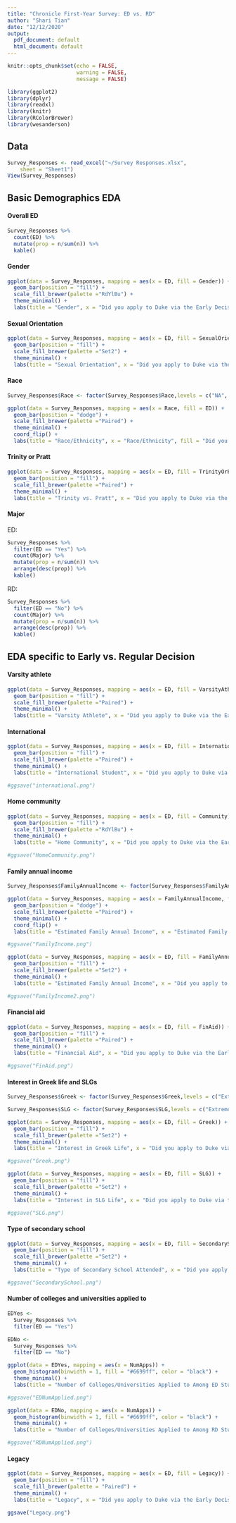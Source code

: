 ```yaml
---
title: "Chronicle First-Year Survey: ED vs. RD"
author: "Shari Tian"
date: "12/12/2020"
output:
  pdf_document: default
  html_document: default
---
```


```r
knitr::opts_chunk$set(echo = FALSE,
                      warning = FALSE,
                      message = FALSE)
```

```r
library(ggplot2)
library(dplyr)
library(readxl)
library(knitr)
library(RColorBrewer)
library(wesanderson)
```

## Data

```r
Survey_Responses <- read_excel("~/Survey Responses.xlsx", 
    sheet = "Sheet1")
View(Survey_Responses)
```

## Basic Demographics EDA

#### Overall ED


```r
Survey_Responses %>%
  count(ED) %>%
  mutate(prop = n/sum(n)) %>%
  kable()
``` 


#### Gender


```r
ggplot(data = Survey_Responses, mapping = aes(x = ED, fill = Gender)) +
  geom_bar(position = "fill") + 
  scale_fill_brewer(palette ="RdYlBu") +
  theme_minimal() +
  labs(title = "Gender", x = "Did you apply to Duke via the Early Decision process?", y = "")
```

#### Sexual Orientation


```r
ggplot(data = Survey_Responses, mapping = aes(x = ED, fill = SexualOrientation)) +
  geom_bar(position = "fill") + 
  scale_fill_brewer(palette ="Set2") +
  theme_minimal() +
  labs(title = "Sexual Orientation", x = "Did you apply to Duke via the Early Decision process?", y = "", fill = "Sexual Orientation")
```

#### Race


```r
Survey_Responses$Race <- factor(Survey_Responses$Race,levels = c("NA", "American Indian or Alaska Native", "Asian,Native Hawaiian or Pacific Islander", "Asian,Other", "Black or African American,Asian", "Black or African American,Other", "White,Black or African American,Asian", "Other", "White,American Indian or Alaska Native", "White,Other", "White,Asian", "White,Black or African American", "Black or African American", "Asian", "White"))
```

```r
ggplot(data = Survey_Responses, mapping = aes(x = Race, fill = ED)) +
  geom_bar(position = "dodge") + 
  scale_fill_brewer(palette ="Paired") +
  theme_minimal() +
  coord_flip() +
  labs(title = "Race/Ethnicity", x = "Race/Ethnicity", fill = "Did you apply ED?")
```

#### Trinity or Pratt


```r
ggplot(data = Survey_Responses, mapping = aes(x = ED, fill = TrinityOrPratt)) +
  geom_bar(position = "fill") + 
  scale_fill_brewer(palette ="Paired") +
  theme_minimal() +
  labs(title = "Trinity vs. Pratt", x = "Did you apply to Duke via the Early Decision process?", y = "", fill = "Are you enrolled in Trinity or the Pratt?")
```

#### Major

ED:

```r
Survey_Responses %>%
  filter(ED == "Yes") %>%
  count(Major) %>%
  mutate(prop = n/sum(n)) %>%
  arrange(desc(prop)) %>%
  kable()
```

RD:

```r
Survey_Responses %>%
  filter(ED == "No") %>%
  count(Major) %>%
  mutate(prop = n/sum(n)) %>%
  arrange(desc(prop)) %>%
  kable()
```

## EDA specific to Early vs. Regular Decision

#### Varsity athlete


```r
ggplot(data = Survey_Responses, mapping = aes(x = ED, fill = VarsityAthlete)) +
  geom_bar(position = "fill") + 
  scale_fill_brewer(palette ="Paired") +
  theme_minimal() +
  labs(title = "Varsity Athlete", x = "Did you apply to Duke via the Early Decision process?", y = "", fill = "Are you a recruited varsity athlete?")
```


#### International


```r
ggplot(data = Survey_Responses, mapping = aes(x = ED, fill = International)) +
  geom_bar(position = "fill") + 
  scale_fill_brewer(palette ="Paired") +
  theme_minimal() +
  labs(title = "International Student", x = "Did you apply to Duke via the Early Decision process?", y = "", fill = "Are you an international student?")
```

```r
#ggsave("international.png")
```


#### Home community


```r
ggplot(data = Survey_Responses, mapping = aes(x = ED, fill = Community)) +
  geom_bar(position = "fill") + 
  scale_fill_brewer(palette ="RdYlBu") +
  theme_minimal() +
  labs(title = "Home Community", x = "Did you apply to Duke via the Early Decision process?", y = "", fill = "What type of community are you from?")
```
```r
#ggsave("HomeCommunity.png")
```

#### Family annual income


```r
Survey_Responses$FamilyAnnualIncome <- factor(Survey_Responses$FamilyAnnualIncome,levels = c("NA", "Below $40,000", "$40,000-$80,000", "$80,000-$125,000", "$125,000-$250,000", "$250,000-$500,000", "Above $500,000"))
```

```r
ggplot(data = Survey_Responses, mapping = aes(x = FamilyAnnualIncome, fill = ED)) +
  geom_bar(position = "dodge") + 
  scale_fill_brewer(palette ="Paired") +
  theme_minimal() +
  coord_flip() +
  labs(title = "Estimated Family Annual Income", x = "Estimated Family Annual Income", fill = "Did you apply to Duke via ED?")
```
```r
#ggsave("FamilyIncome.png")
```


```r
ggplot(data = Survey_Responses, mapping = aes(x = ED, fill = FamilyAnnualIncome)) +
  geom_bar(position = "fill") + 
  scale_fill_brewer(palette ="Set2") +
  theme_minimal() +
  labs(title = "Estimated Family Annual Income", x = "Did you apply to Duke via the Early Decision process?", y = "", fill = "Estimated Family Annual Income")
```
```r
#ggsave("FamilyIncome2.png")
```

#### Financial aid


```r
ggplot(data = Survey_Responses, mapping = aes(x = ED, fill = FinAid)) +
  geom_bar(position = "fill") + 
  scale_fill_brewer(palette ="Paired") +
  theme_minimal() +
  labs(title = "Financial Aid", x = "Did you apply to Duke via the Early Decision process?", y = "", fill = "Do you receive financial aid from Duke?")
```
```r
#ggsave("FinAid.png")
```

#### Interest in Greek life and SLGs


```r
Survey_Responses$Greek <- factor(Survey_Responses$Greek,levels = c("Extremely interested", "Very interested", "Moderately interested", "Slightly interested", "Not interested at all"))
```

```r
Survey_Responses$SLG <- factor(Survey_Responses$SLG,levels = c("Extremely interested", "Very interested", "Moderately interested", "Slightly interested", "Not interested at all"))
```

```r
ggplot(data = Survey_Responses, mapping = aes(x = ED, fill = Greek)) +
  geom_bar(position = "fill") + 
  scale_fill_brewer(palette ="Set2") +
  theme_minimal() +
  labs(title = "Interest in Greek Life", x = "Did you apply to Duke via the Early Decision process?", y = "", fill = "How interested are you in Greek life at Duke?")
```
```r
#ggsave("Greek.png")
```


```r
ggplot(data = Survey_Responses, mapping = aes(x = ED, fill = SLG)) +
  geom_bar(position = "fill") + 
  scale_fill_brewer(palette ="Set2") +
  theme_minimal() +
  labs(title = "Interest in SLG Life", x = "Did you apply to Duke via the Early Decision process?", y = "", fill = "How interested are you in SLG life at Duke?")
```
```r
#ggsave("SLG.png")
```


#### Type of secondary school


```r
ggplot(data = Survey_Responses, mapping = aes(x = ED, fill = SecondarySchoolType)) +
  geom_bar(position = "fill") +
  scale_fill_brewer(palette ="Set2") +
  theme_minimal() +
  labs(title = "Type of Secondary School Attended", x = "Did you apply to Duke via the Early Decision process?", y = "", fill = "What type of secondary school did you attend?")
```
```r
#ggsave("SecondarySchool.png")
```


#### Number of colleges and universities applied to


```r
EDYes <- 
  Survey_Responses %>%
  filter(ED == "Yes")
```

```r
EDNo <- 
  Survey_Responses %>%
  filter(ED == "No")
```

```r
ggplot(data = EDYes, mapping = aes(x = NumApps)) +
  geom_histogram(binwidth = 1, fill = "#6699ff", color = "black") + 
  theme_minimal() +
  labs(title = "Number of Colleges/Universities Applied to Among ED Students", x = "Number of Colleges/Universities Applied to")
```
```r
#ggsave("EDNumApplied.png")
```


```r
ggplot(data = EDNo, mapping = aes(x = NumApps)) +
  geom_histogram(binwidth = 1, fill = "#6699ff", color = "black") + 
  theme_minimal() +
  labs(title = "Number of Colleges/Universities Applied to Among RD Students", x = "Number of Colleges/Universities Applied to")
```
```r
#ggsave("RDNumApplied.png")
```


#### Legacy


```r
ggplot(data = Survey_Responses, mapping = aes(x = ED, fill = Legacy)) +
  geom_bar(position = "fill") + 
  scale_fill_brewer(palette = "Paired") +
  theme_minimal() +
  labs(title = "Legacy", x = "Did you apply to Duke via the Early Decision process?", y = "", fill = "Did any of your parents or siblings attend Duke?")
```
```r
ggsave("Legacy.png")
```

